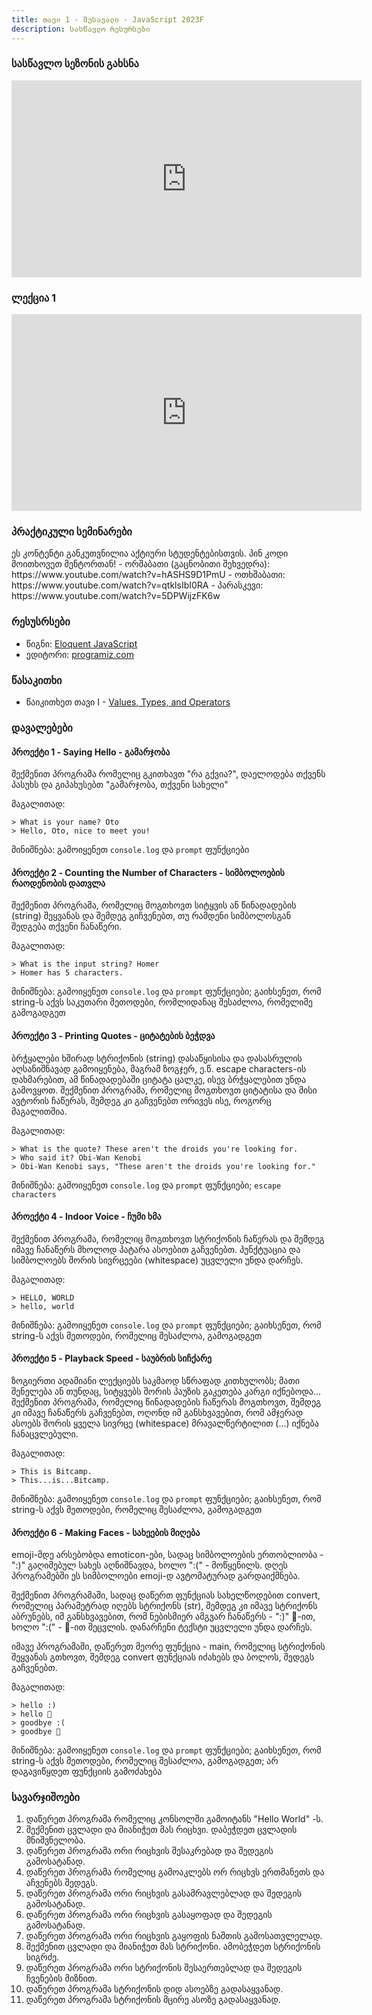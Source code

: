 ```yaml
---
title: თავი 1 - შესავალი - JavaScript 2023F
description: სასწავლო რესურსები
---
```



### სასწავლო სეზონის გახსნა
<iframe width="560" height="315" src="https://www.youtube.com/embed/gWqSff6LvqI?si=Hv7s6wDoqbhB6Ll5" title="YouTube video player" frameBorder="0" allow="accelerometer; autoplay; clipboard-write; encrypted-media; gyroscope; picture-in-picture; web-share" allowFullScreen></iframe>

### ლექცია 1
<iframe width="560" height="315"  src="https://www.youtube.com/embed/P8-j3U9x0a8?si=mhZN-XIJmlSL-Uh5" title="YouTube video player" frameBorder="0" allow="accelerometer; autoplay; clipboard-write; encrypted-media; gyroscope; picture-in-picture; web-share" allowFullScreen></iframe>

### პრაქტიკული სემინარები
<Card>
<PinCodeProtectedContent>
    <Locked>
        ეს კონტენტი განკუთვნილია აქტიური სტუდენტებისთვის.
        პინ კოდი მოითხოვეთ მენტორთან!
    </Locked>
    <Unlocked>
        - ორშაბათი (გაცნობითი შეხვედრა): https://www.youtube.com/watch?v=hASHS9D1PmU
        - ოთხშაბათი: https://www.youtube.com/watch?v=qtklsIbI0RA
        - პარასკევი: https://www.youtube.com/watch?v=5DPWijzFK6w
    </Unlocked>
</PinCodeProtectedContent>
</Card>


### რესუსრსები
- წიგნი: [Eloquent JavaScript](https://eloquentjavascript.net/)
- ედიტორი: [programiz.com](https://www.programiz.com/javascript/online-compiler/)

### წასაკითხი
- წაიკითხეთ თავი I - [Values, Types, and Operators](https://eloquentjavascript.net/01_values.html)

### დავალებები

#### პროექტი 1 - Saying Hello - გამარჯობა
შექმენით პროგრამა რომელიც გკითხავთ "რა გქვია?", დაელოდება თქვენს პასუხს და გიპახუსებთ "გამარჯობა, თქვენი სახელი"

მაგალითად:
```shell
> What is your name? Oto
> Hello, Oto, nice to meet you!
```

მინიშნება: გამოიყენეთ `console.log` და `prompt` ფუნქციები

#### პროექტი 2 - Counting the Number of Characters - სიმბოლოების რაოდენობის დათვლა
შექმენით პროგრამა, რომელიც მოგთხოვთ სიტყვის ან წინადადების (string) შეყვანას და შემდეგ გიჩვენებთ, თუ რამდენი სიმბოლოსგან შედგება თქვენი ჩანაწერი.

მაგალითად:
```shell
> What is the input string? Homer
> Homer has 5 characters.
```

მინიშნება: გამოიყენეთ `console.log` და `prompt` ფუნქციები; გაიხსენეთ, რომ string-ს აქვს საკუთარი მეთოდები, რომლიდანაც შესაძლოა, რომელიმე გამოგადგეთ

#### პროექტი 3 - Printing Quotes - ციტატების ბეჭდვა
ბრჭყალები ხშირად სტრიქონის (string) დასაწყისისა და დასასრულის აღსანიშნავად გამოიყენება, მაგრამ ზოგჯერ, ე.წ. escape characters-ის დახმარებით, ამ წინადადებაში ციტატა ცალკე, ისევ ბრჭყალებით უნდა გამოვყოთ. შექმენით პროგრამა, რომელიც მოგთხოვთ ციტატისა და მისი ავტორის ჩაწერას, შემდეგ კი გაჩვენებთ ორივეს ისე, როგორც მაგალითშია.

მაგალითად:
```shell
> What is the quote? These aren't the droids you're looking for.
> Who said it? Obi-Wan Kenobi
> Obi-Wan Kenobi says, "These aren't the droids you're looking for."
```

მინიშნება: გამოიყენეთ `console.log` და `prompt` ფუნქციები; `escape characters`

#### პროექტი 4 - Indoor Voice - ჩუმი ხმა
შექმენით პროგრამა, რომელიც მოგთხოვთ სტრიქონის ჩაწერას და შემდეგ იმავე ჩანაწერს მხოლოდ პატარა ასოებით გაჩვენებთ. პუნქტუაცია და სიმბოლოებს შორის სივრცეები (whitespace) უცვლელი უნდა დარჩეს.

მაგალითად:
```shell
> HELLO, WORLD
> hello, world
```

მინიშნება: გამოიყენეთ `console.log` და `prompt` ფუნქციები; გაიხსენეთ, რომ string-ს აქვს მეთოდები, რომელიც შესაძლოა, გამოგადგეთ

#### პროექტი 5 - Playback Speed - საუბრის სიჩქარე
ზოგიერთი ადამიანი ლექციებს საკმაოდ სწრაფად კითხულობს; მათი შენელება ან თუნდაც, სიტყვებს შორის პაუზის გაკეთება კარგი იქნებოდა... შექმენით პროგრამა, რომელიც წინადადების ჩაწერას მოგთხოვთ, შემდეგ კი იმავე ჩანაწერს გაჩვენებთ, ოღონდ იმ განსხვავებით, რომ ამჯერად ასოებს შორის ყველა სივრცე (whitespace) მრავალწერტილით (...) იქნება ჩანაცვლებული.

მაგალითად:
```shell
> This is Bitcamp.
> This...is...Bitcamp.
```

მინიშნება: გამოიყენეთ `console.log` და `prompt` ფუნქციები; გაიხსენეთ, რომ string-ს აქვს მეთოდები, რომელიც შესაძლოა, გამოგადგეთ

#### პროექტი 6 - Making Faces - სახეების მიღება
emoji-მდე არსებობდა emoticon-ები, სადაც სიმბოლოების ერთობლიობა - ":)" გაღიმებულ სახეს აღნიშნავდა, ხოლო ":(" - მოწყენილს. დღეს პროგრამებში ეს სიმბოლოები emoji-დ ავტომატურად გარდაიქმნება.

შექმენით პროგრამაში, სადაც დაწერთ ფუნქციას სახელწოდებით convert, რომელიც პარამეტრად იღებს სტრიქონს (str), შემდეგ კი იმავე სტრიქონს აბრუნებს, იმ განსხვავებით, რომ ნებისმიერ ამგვარ ჩანაწერს - ":)" 🙂-ით, ხოლო ":(" - 🙁-ით შეცვლის. დანარჩენი ტექსტი უცვლელი უნდა დარჩეს.

იმავე პროგრამაში, დაწერეთ მეორე ფუნქცია - main, რომელიც სტრიქონის შეყვანას გთხოვთ, შემდეგ convert ფუნქციას იძახებს და ბოლოს, შედეგს გაჩვენებთ.

მაგალითად:
```shell
> hello :)
> hello 🙂
> goodbye :(
> goodbye 🙁
```

მინიშნება: გამოიყენეთ `console.log` და `prompt` ფუნქციები; გაიხსენეთ, რომ string-ს აქვს მეთოდები, რომელიც შესაძლოა, გამოგადგეთ; არ დაგავიწყდეთ ფუნქციის გამოძახება

### სავარჯიშოები

1. დაწერეთ პროგრამა რომელიც კონსოლში გამოიტანს "Hello World" -ს.
2. შექმენით ცვლადი და მიანიჭეთ მას რიცხვი. დაბეჭდეთ ცვლადის მნიშვნელობა.
3. დაწერეთ პროგრამა ორი რიცხვის შესაკრებად და შედეგის გამოსატანად.
4. დაწერეთ პროგრამა რომელიც გამოაკლებს ორ რიცხვს ერთმანეთს და აჩვენებს შედეგს.
5. დაწერეთ პროგრამა ორი რიცხვის გასამრავლებლად და შედეგის გამოსატანად.
6. დაწერეთ პროგრამა ორი რიცხვის გასაყოფად და შედეგის გამოსატანად.
7. დაწერეთ პროგრამა ორი რიცხვის გაყოფის ნაშთის გამოსათვლელად.
8. შექმენით ცვლადი და მიანიჭეთ მას სტრიქონი. ამობეჭდეთ სტრიქონის სიგრძე.
9. დაწერეთ პროგრამა ორი სტრიქონის შესაერთებლად და შედეგის ჩვენების მიზნით.
10. დაწერეთ პროგრამა სტრიქონის დიდ ასოებზე გადასაყვანად.
11. დაწერეთ პროგრამა სტრიქონის მცირე ასოზე გადასაყვანად.
